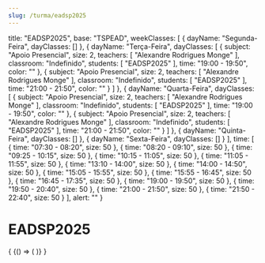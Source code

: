 ```yaml
---
slug: /turma/eadsp2025
---
```

  title: "EADSP2025",
  base: "TSPEAD",
  weekClasses: [
    {
      dayName: "Segunda-Feira",
      dayClasses: []
    },
    {
      dayName: "Terça-Feira",
      dayClasses: [
        {
          subject: "Apoio Presencial",
          size: 2,
          teachers: [
            "Alexandre Rodrigues Monge"
          ],
          classroom: "Indefinido",
          students: [
            "EADSP2025"
          ],
          time: "19:00 - 19:50",
          color: ""
        },
        {
          subject: "Apoio Presencial",
          size: 2,
          teachers: [
            "Alexandre Rodrigues Monge"
          ],
          classroom: "Indefinido",
          students: [
            "EADSP2025"
          ],
          time: "21:00 - 21:50",
          color: ""
        }
      ]
    },
    {
      dayName: "Quarta-Feira",
      dayClasses: [
        {
          subject: "Apoio Presencial",
          size: 2,
          teachers: [
            "Alexandre Rodrigues Monge"
          ],
          classroom: "Indefinido",
          students: [
            "EADSP2025"
          ],
          time: "19:00 - 19:50",
          color: ""
        },
        {
          subject: "Apoio Presencial",
          size: 2,
          teachers: [
            "Alexandre Rodrigues Monge"
          ],
          classroom: "Indefinido",
          students: [
            "EADSP2025"
          ],
          time: "21:00 - 21:50",
          color: ""
        }
      ]
    },
    {
      dayName: "Quinta-Feira",
      dayClasses: []
    },
    {
      dayName: "Sexta-Feira",
      dayClasses: []
    }
  ],
  time: [
    {
      time: "07:30 - 08:20",
      size: 50
    },
    {
      time: "08:20 - 09:10",
      size: 50
    },
    {
      time: "09:25 - 10:15",
      size: 50
    },
    {
      time: "10:15 - 11:05",
      size: 50
    },
    {
      time: "11:05 - 11:55",
      size: 50
    },
    {
      time: "13:10 - 14:00",
      size: 50
    },
    {
      time: "14:00 - 14:50",
      size: 50
    },
    {
      time: "15:05 - 15:55",
      size: 50
    },
    {
      time: "15:55 - 16:45",
      size: 50
    },
    {
      time: "16:45 - 17:35",
      size: 50
    },
    {
      time: "19:00 - 19:50",
      size: 50
    },
    {
      time: "19:50 - 20:40",
      size: 50
    },
    {
      time: "21:00 - 21:50",
      size: 50
    },
    {
      time: "21:50 - 22:40",
      size: 50
    }
  ],
  alert: ""
}

# EADSP2025

<div>
  {
    <BrowserOnly>
      {() => (
        <Grid
          title={data.title}
          weekClasses={data.weekClasses}
          time={data.time}
        />
      )}
    </BrowserOnly>
  }
</div>
